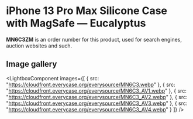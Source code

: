 
# iPhone 13 Pro Max Silicone Case with MagSafe — Eucalyptus

<Callout type='info' emoji='👉🏻'>**MN6C3ZM** is an order number for this product, used for search engines, auction websites and such.</Callout>

## Image gallery

<LightboxComponent
    images={[
      {
        src: "https://cloudfront.everycase.org/everysource/MN6C3.webp"
      },
      {
        src: "https://cloudfront.everycase.org/everysource/MN6C3_AV1.webp"
      },
      {
        src: "https://cloudfront.everycase.org/everysource/MN6C3_AV2.webp"
      },
      {
        src: "https://cloudfront.everycase.org/everysource/MN6C3_AV3.webp"
      },
      {
        src: "https://cloudfront.everycase.org/everysource/MN6C3_AV4.webp"
      }
    ]}
  />
